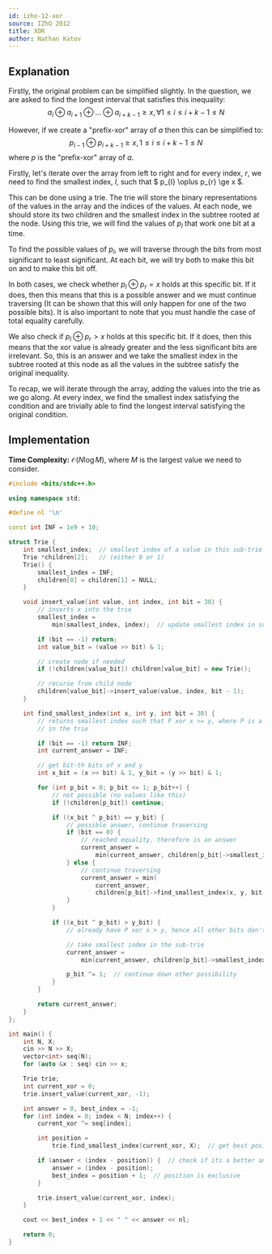 ```yaml
---
id: izho-12-xor
source: IZhO 2012
title: XOR
author: Nathan Katov
---
```


## Explanation

Firstly, the original problem can be simplified slightly. In the question, we are asked to find the longest interval that satisfies this inequality:
$$
a_i \oplus a_{i+1} \oplus \dots \oplus a_{i+k-1} \ge x, \forall 1 \le i \le i + k - 1 \le N
$$

However, if we create a "prefix-xor" array of $a$ then this can be simplified to:
$$
p_{i-1} \oplus p_{i+k-1} \ge x, 1 \le i \le i + k - 1 \le N
$$
where $p$ is the "prefix-xor" array of $a$.

Firstly, let's iterate over the array from left to right and for every index, $r$, we need to find the smallest index, $l$, such that $ p_{l} \oplus p_{r} \ge x $.

This can be done using a trie. The trie will store the binary representations of the values in the array and the indices of the values. At each node, we should store its two children and the smallest index in the subtree rooted at the node. Using this trie, we will find the values of $p_l$ that work one bit at a time.

To find the possible values of $p_l$, we will traverse through the bits from most significant to least significant. At each bit, we will try both to make this bit on and to make this bit off.

In both cases, we check whether $p_l \oplus p_r = x$ holds at this specific bit. If it does, then this means that this is a possible answer and we must continue traversing (It can be shown that this will only happen for one of the two possible bits). It is also important to note that you must handle the case of total equality carefully.

We also check if $p_l \oplus p_r > x$ holds at this specific bit. If it does, then this means that the xor value is already greater and the less significant bits are irrelevant. So, this is an answer and we take the smallest index in the subtree rooted at this node as all the values in the subtree satisfy the original inequality.

To recap, we will iterate through the array, adding the values into the trie as we go along. At every index, we find the smallest index satisfying the condition and are trivially able to find the longest interval satisfying the original condition.

## Implementation

**Time Complexity:** $\mathcal{O}(N \log M)$, where $M$ is the largest value we need to consider.

<LanguageSection>

<CPPSection>

```cpp
#include <bits/stdc++.h>

using namespace std;

#define nl '\n'

const int INF = 1e9 + 10;

struct Trie {
	int smallest_index;  // smallest index of a value in this sub-trie
	Trie *children[2];   // (either 0 or 1)
	Trie() {
		smallest_index = INF;
		children[0] = children[1] = NULL;
	}

	void insert_value(int value, int index, int bit = 30) {
		// inserts x into the trie
		smallest_index =
		    min(smallest_index, index);  // update smallest index in sub-trie

		if (bit == -1) return;
		int value_bit = (value >> bit) & 1;

		// create node if needed
		if (!children[value_bit]) children[value_bit] = new Trie();

		// recurse from child node
		children[value_bit]->insert_value(value, index, bit - 1);
	}

	int find_smallest_index(int x, int y, int bit = 30) {
		// returns smallest index such that P xor x >= y, where P is a element
		// in the trie

		if (bit == -1) return INF;
		int current_answer = INF;

		// get bit-th bits of x and y
		int x_bit = (x >> bit) & 1, y_bit = (y >> bit) & 1;

		for (int p_bit = 0; p_bit <= 1; p_bit++) {
			// not possible (no values like this)
			if (!children[p_bit]) continue;

			if ((x_bit ^ p_bit) == y_bit) {
				// possible answer, continue traversing
				if (bit == 0) {
					// reached equality, therefore is an answer
					current_answer =
					    min(current_answer, children[p_bit]->smallest_index);
				} else {
					// continue traversing
					current_answer = min(
					    current_answer,
					    children[p_bit]->find_smallest_index(x, y, bit - 1));
				}
			}

			if ((x_bit ^ p_bit) > y_bit) {
				// already have P xor x > y, hence all other bits don't matter

				// take smallest index in the sub-trie
				current_answer =
				    min(current_answer, children[p_bit]->smallest_index);

				p_bit ^= 1;  // continue down other possibility
			}
		}

		return current_answer;
	}
};

int main() {
	int N, X;
	cin >> N >> X;
	vector<int> seq(N);
	for (auto &x : seq) cin >> x;

	Trie trie;
	int current_xor = 0;
	trie.insert_value(current_xor, -1);

	int answer = 0, best_index = -1;
	for (int index = 0; index < N; index++) {
		current_xor ^= seq[index];

		int position =
		    trie.find_smallest_index(current_xor, X);  // get best position

		if (answer < (index - position)) {  // check if its a better answer
			answer = (index - position);
			best_index = position + 1;  // position is exclusive
		}

		trie.insert_value(current_xor, index);
	}

	cout << best_index + 1 << " " << answer << nl;

	return 0;
}
```

</CPPSection>

</LanguageSection>
